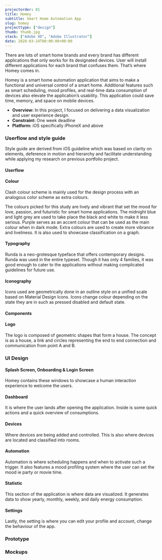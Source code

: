 ```yaml
---
projectorder: 01
title: Homey
subtitle: Smart Home Automation App
slug: homey
projecttype: ["design"]
thumb: thumb.jpg
stack: ["Adobe XD", "Adobe Illustrator"]
date: 2020-03-24T00:00:00+00:00
---
```


<article>

  There are lots of smart home brands and every brand has different applications that only works for its designated devices. User will install different applications for each brand that confuses them. That’s where Homey comes in.

  Homey is a smart home automation application that aims to make a functional and universal control of a smart home. Additional features such as smart scheduling, mood profiles, and real-time data consumption of devices also elevate the application’s usability. This application could save time, memory, and space on mobile devices.

  - **Overview:** In this project, I focused on delivering a data visualization and user experience design.
  - **Constraint:** One week deadline
  - **Platform:** iOS specifically iPhoneX and above

</article>

<article>

  ### Userflow and style guide
  Style guide are derived from iOS guideline which was based on clarity on elements, deference in motion and hierarchy and facilitate understanding while applying my research on previous portfolio project.

  #### Userflow
  <MdxImage imageDirectory="homey-userflow" imageDescription="Homey Userflow"/>

  #### Colour
  <MdxImage imageDirectory="homey-color" imageDescription="Homey Color"/>

  Clash colour scheme is mainly used for the design process with an analogous color scheme as extra colours.  

  The colours picked for this study are lively and vibrant that set the mood for love, passion, and futuristic for smart home applications. The midnight blue and light grey are used to take place the black and white to make it less serious. Purple serves as an accent colour that can be used as the main colour when in dark mode. Extra colours are used to create more vibrance and liveliness. It is also used to showcase classification on a graph.

  #### Typography
  <MdxImage imageDirectory="homey-typography" imageDescription="Homey Typography"/>

  Runda is a neo-grotesque typeface that offers contemporary designs. Runda was used in the entire typeset. Though it has only 4 families, it was good enough to cater to the applications without making complicated guidelines for future use.

  #### Iconography
  <MdxImage imageDirectory="homey-iconography" imageDescription="Homey Iconography"/>

  Icons used are geometrically done in an outline style on a unified scale based on Material Design Icons. Icons change colour depending on the state they are in such as pressed disabled and default state.

  #### Components
  <MdxImage imageDirectory="homey-components" imageDescription="Homey Components"/>

  #### Logo
  <MdxImage imageDirectory="homey-logo" imageDescription="Homey Logo"/>

  The logo is composed of geometric shapes that form a house. The concept is as a house, a link and circles representing the end to end connection and communication from point A and B.

</article>

<article>

  ### UI Design
  #### Splash Screen, Onboarding & Login Screen
  <MdxImage imageDirectory="homey-screen-1" imageDescription="Homey Splash Screen, Onboarding and Login Screen"/>

  Homey contains these windows to showcase a human interaction experience to welcome the users.

  #### Dashboard
  <MdxImage imageDirectory="homey-screen-2" imageDescription="Homey Dashboard"/>

  It is where the user lands after opening the application. Inside is some quick actions and a quick overview of consumptions.

  #### Devices 
  <MdxImage imageDirectory="homey-screen-3" imageDescription="Homey - Devices"/>

  Where devices are being added and controlled. This is also where devices are located and classified into rooms.

  #### Automation
  <MdxImage imageDirectory="homey-screen-4" imageDescription="Homey - Automation"/>

  Automation is where scheduling happens and when to activate such a trigger. It also features a mood profiling system where the user can set the mood ie party or movie time.

  #### Statistic
  <MdxImage imageDirectory="homey-screen-5" imageDescription="Homey - Statistic"/>
  
  This section of the application is where data are visualized. It generates data to show yearly, monthly, weekly, and daily energy consumption.

  #### Settings
  <MdxImage imageDirectory="homey-screen-6" imageDescription="Homey - Settings"/>
  Lastly, the setting is where you can edit your profile and account, change the behaviour of the app.
</article>

<article>

### Prototype
<OhNo frameurl="https://xd.adobe.com/view/7c098e82-9f30-44ec-787a-70b9d8d36cf2-0a38/screen/a5f5f5f6-d8fb-4919-a66a-2d3006b7301d?fullscreen"/>

</article>

<article>

### Mockups
<MdxImage imageDirectory="homey-mockup" imageDescription="Homey - Mockup"/>

</article>
